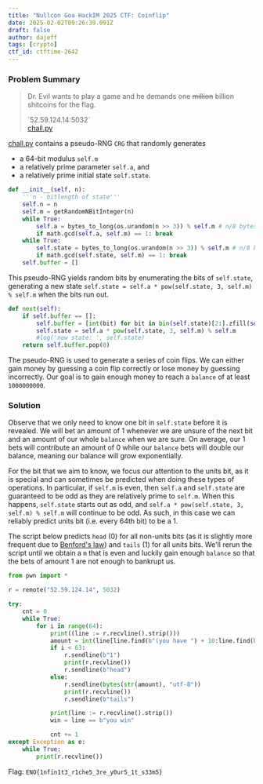 ```yaml
---
title: "Nullcon Goa HackIM 2025 CTF: Coinflip"
date: 2025-02-02T09:26:39.091Z
draft: false
author: dajeff
tags: [crypto]
ctf_id: ctftime-2642
---
```



<link rel="stylesheet" href={css}></link>

### Problem Summary

> Dr. Evil wants to play a game and he demands one ~~million~~ billion shitcoins for the flag.
>
> <div>
>     `52.59.124.14:5032`
> </div>
>
> <div>
>     <a class="btn" href={chall}>chall.py</a>
> </div>

<a class="btn" href={chall}>chall.py</a> contains a pseudo-RNG `CRG` that randomly generates
- a 64-bit modulus `self.m`
- a relatively prime parameter `self.a`, and
- a relatively prime initial state `self.state`.

```py
def __init__(self, n):
    '''n - bitlength of state'''
    self.n = n
    self.m = getRandomNBitInteger(n)
    while True:
        self.a = bytes_to_long(os.urandom(n >> 3)) % self.m # n/8 bytes
        if math.gcd(self.a, self.m) == 1: break
    while True:
        self.state = bytes_to_long(os.urandom(n >> 3)) % self.m # n/8 bytes
        if math.gcd(self.state, self.m) == 1: break
    self.buffer = []
```

This pseudo-RNG yields random bits by enumerating the bits of `self.state`, generating a new state `self.state = self.a * pow(self.state, 3, self.m) % self.m` when the bits run out.
```py
def next(self):
    if self.buffer == []:
        self.buffer = [int(bit) for bit in bin(self.state)[2:].zfill(self.n)]
        self.state = self.a * pow(self.state, 3, self.m) % self.m
        #log('new state: ', self.state)
    return self.buffer.pop(0)
```

The pseudo-RNG is used to generate a series of coin flips. We can either gain money by guessing a coin flip correctly or lose money by guessing incorrectly. Our goal is to gain enough money to reach a `balance` of at least `1000000000`.

### Solution

Observe that we only need to know one bit in `self.state` before it is revealed. We will bet an amount of 1 whenever we are unsure of the next bit and an amount of our whole `balance` when we are sure. On average, our 1 bets will contribute an amount of 0 while our `balance` bets will double our balance, meaning our balance will grow exponentially.

For the bit that we aim to know, we focus our attention to the units bit, as it is special and can sometimes be predicted when doing these types of operations. In particular, if `self.m` is even, then `self.a` and `self.state` are guaranteed to be odd as they are relatively prime to `self.m`. When this happens, `self.state` starts out as odd, and `self.a * pow(self.state, 3, self.m) % self.m` will continue to be odd. As such, in this case we can reliably predict units bit (i.e. every 64th bit) to be a 1.

The script below predicts `head` (0) for all non-units bits (as it is slightly more frequent due to [Benford's law](https://en.wikipedia.org/wiki/Benford%27s_law)) and `tails` (1) for all units bits. We'll rerun the script until we obtain a `m` that is even and luckily gain enough `balance` so that the bets of amount 1 are not enough to bankrupt us.

```py
from pwn import *

r = remote("52.59.124.14", 5032)

try:
    cnt = 0
    while True:
        for i in range(64):
            print((line := r.recvline().strip()))
            amount = int(line[line.find(b"(you have ") + 10:line.find(b")")])
            if i < 63:
                r.sendline(b"1")
                print(r.recvline())
                r.sendline(b"head")
            else:
                r.sendline(bytes(str(amount), "utf-8"))
                print(r.recvline())
                r.sendline(b"tails")

            print(line := r.recvline().strip())
            win = line == b"you win"

            cnt += 1
except Exception as e:
    while True:
        print(r.recvline())
```

Flag: `ENO{1nfin1t3_r1che5_3re_y0ur5_1t_s33m5}`
